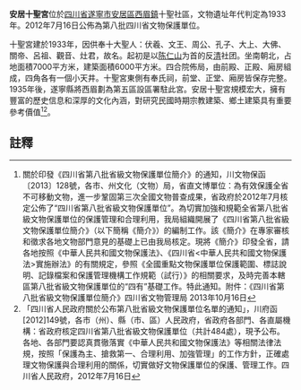 {{msg:四川省文物保護單位
|名稱 = 安居十聖宮
|編號 = 420
|圖片 = 
|級別 = S8
|分類 = 
|時代 = 1933年
|地点 = [[四川省|四川省]][[遂寧市|遂寧市]][[安居區|安居區]]
|坐標 =
|登錄 = 2012年7月16日
}}
'''安居十聖宮'''位於[[四川省|四川省]][[遂寧市|遂寧市]][[安居區|安居區]][[西眉鎮|西眉鎮]]十聖社區，文物遺址年代判定為1933年。2012年7月16日公佈為第八批四川省文物保護單位。

十聖宮建於1933年，因供奉十大聖人：伏羲、文王、周公、孔子、大上、大佛、關帝、呂祖、觀音、灶君，故名。起初是以[[陈仁山|陈仁山]]为首的反[[清朝|清]]社团。坐南朝北，占地面積7000平方米，建築面積6000平方米。四合院佈局，由前殿、正殿、廂房組成，四角各有一個小天井。十聖宮東側有奉氏祠，前堂、正堂、廂房皆保存完整。1935年後，遂寧縣將西眉劃為第五區設區署駐此宮。安居十聖宮規模宏大，擁有豐富的歷史信息和深厚的文化內涵，對研究民國時期宗教建築、鄉土建築具有重要參考價值<ref>關於印發《四川省第八批省級文物保護單位簡介》的通知，川文物保函〔2013〕128號，各市、州文化（文物）局，省直文博單位：為有效保護全省不可移動文物，進一步鞏固第三次全國文物普查成果，省政府於2012年7月核定公佈了“四川省第八批省級文物保護單位”。為切實加強和規範全省第八批省級文物保護單位的保護管理和合理利用，我局組織開展了《四川省第八批省級文物保護單位簡介》（以下簡稱《簡介》）的編制工作。該《簡介》在專家審核和徵求各地文物部門意見的基礎上已由我局核定。現將《簡介》印發全省，請各地按照《中華人民共和國文物保護法》、《四川省<中華人民共和國文物保護法>實施辦法》的有關規定，參照《全國重點文物保護單位保護範圍、標誌說明、記錄檔案和保護管理機構工作規範（試行）》的相關要求，及時完善本轄區第八批省級文物保護單位的“四有”基礎工作。特此通知。附件：《四川省第八批省級文物保護單位簡介》四川省文物管理局  2013年10月16日</ref><ref>  「四川省人民政府關於公布第八批省級文物保護單位名單的通知」，川府函[2012]149號，各市（州）、縣（市、區）人民政府，省政府各部門、各直屬機構：省政府核定四川省第八批省級文物保護單位（共計484處），現予公布。各地、各部門要認真貫徹落實《中華人民共和國文物保護法》等相關法律法規，按照「保護為主、搶救第一、合理利用、加強管理」的工作方針，正確處理文物保護與合理利用的關係，切實做好文物保護單位的保護、管理工作。四川省人民政府，2012年7月16日</ref>。

==註釋==
{{reflist}}
{{文物保護單位小作品}}
